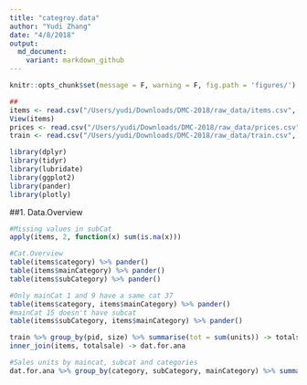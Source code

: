 ```yaml
---
title: "categroy.data"
author: "Yudi Zhang"
date: "4/8/2018"
output: 
  md_document:
    variant: markdown_github
---
```


```r
knitr::opts_chunk$set(message = F, warning = F, fig.path = 'figures/')

```


```r
##
items <- read.csv("/Users/yudi/Downloads/DMC-2018/raw_data/items.csv", sep = "|")
View(items)
prices <- read.csv("/Users/yudi/Downloads/DMC-2018/raw_data/prices.csv", sep = "|")
train <- read.csv("/Users/yudi/Downloads/DMC-2018/raw_data/train.csv", sep = "|")
```

```r
library(dplyr)
library(tidyr)
library(lubridate)
library(ggplot2)
library(pander)
library(plotly)
```

##1. Data.Overview
```r
#Missing values in subCat
apply(items, 2, function(x) sum(is.na(x)))

#Cat.Overview
table(items$category) %>% pander()
table(items$mainCategory) %>% pander()
table(items$subCategory) %>% pander()

#Only mainCat 1 and 9 have a same cat 37
table(items$category, items$mainCategory) %>% pander()
#mainCat 15 doesn't have subcat
table(items$subCategory, items$mainCategory) %>% pander()
```




```r
train %>% group_by(pid, size) %>% summarise(tot = sum(units)) -> totalsale
inner_join(items, totalsale) -> dat.for.ana

#Sales units by maincat, subcat and categories
dat.for.ana %>% group_by(category, subCategory, mainCategory) %>% summarise(tot.sale=sum(tot)) %>% ggplot(aes(x = as.factor(subCategory),y = tot.sale,col = as.factor(category), shape = as.factor(mainCategory))) + geom_point() + labs(y='Sales Units in the Past Months', x="subCategory") + scale_colour_discrete(name  ="category") + scale_shape_discrete(name  ="mainCategory") 
```


